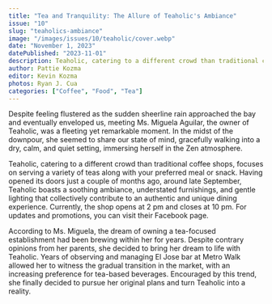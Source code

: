 ```yaml
---
title: "Tea and Tranquility: The Allure of Teaholic's Ambiance"
issue: "10"
slug: "teaholics-ambiance"
image: "/images/issues/10/teaholic/cover.webp"
date: "November 1, 2023"
datePublished: "2023-11-01"
description: Teaholic, catering to a different crowd than traditional coffee shops, focuses on serving a variety of teas along with your preferred meal or snack.
author: Pattie Kozma
editor: Kevin Kozma
photos: Ryan J. Cua
categories: ["Coffee", "Food", "Tea"]
---
```


Despite feeling flustered as the sudden sheerline rain approached the bay and eventually enveloped us, meeting Ms. Miguela Aguilar, the owner of Teaholic, was a fleeting yet remarkable moment. In the midst of the downpour, she seemed to share our state of mind, gracefully walking into a dry, calm, and quiet setting, immersing herself in the Zen atmosphere.

<BlogImage
  width="1000"
  height="1000"
  className="w-full"
  src="/images/issues/10/teaholic/image-1.webp"
  alt="A shelf of assorted tea mugs"
/>

Teaholic, catering to a different crowd than traditional coffee shops, focuses on serving a variety of teas along with your preferred meal or snack. Having opened its doors just a couple of months ago, around late September, Teaholic boasts a soothing ambiance, understated furnishings, and gentle lighting that collectively contribute to an authentic and unique dining experience. Currently, the shop opens at 2 pm and closes at 10 pm. For updates and promotions, you can visit their Facebook page.

<TwoColumn>
  <BlogImage
    width="1000"
    height="1000"
    className="w-full"
    src="/images/issues/10/teaholic/image-5.webp"
    alt="An aesthetic image of the plants and decoration inside Teaholic"
  />
  <BlogImage
    width="1000"
    height="1000"
    className="w-full"
    src="/images/issues/10/teaholic/image-3.webp"
    alt="A table of some of Teacholic's signature dishes"
  />
</TwoColumn>

<BlogImage
  width="1000"
  height="1000"
  className="w-full"
  src="/images/issues/10/teaholic/image-2.webp"
  alt="A view of the ocean from inside Teaholic"
/>

According to Ms. Miguela, the dream of owning a tea-focused establishment had been brewing within her for years. Despite contrary opinions from her parents, she decided to bring her dream to life with Teaholic. Years of observing and managing El Jose bar at Metro Walk allowed her to witness the gradual transition in the market, with an increasing preference for tea-based beverages. Encouraged by this trend, she finally decided to pursue her original plans and turn Teaholic into a reality.
